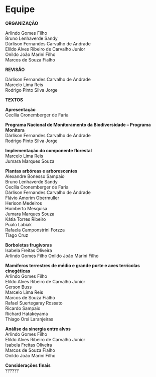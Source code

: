 
# Equipe {#equipe .unnumbered}  

**ORGANIZAÇÃO** 

Arlindo Gomes Filho  
Bruno Lenhaverde Sandy  
Dárlison Fernandes Carvalho de Andrade  
Elildo Alves Ribeiro de Carvalho Junior  
Onildo João Marini Filho  
Marcos de Souza Fialho  

**REVISÃO** 

Dárlison Fernandes Carvalho de Andrade  
Marcelo Lima Reis  
Rodrigo Pinto Silva Jorge


**TEXTOS**  


**Apresentação**  
Cecília Cronemberger de Faria  


**Programa Nacional de Monitoramento da Biodiversidade – Programa Monitora**  
Dárlison Fernandes Carvalho de Andrade  
Rodrigo Pinto Silva Jorge  


 **Implementação do componente florestal**  
Marcelo Lima Reis  
Jumara Marques Souza  


**Plantas arbóreas e arborescentes**  
Alexandre Bonesso Sampaio  
Bruno Lenhaverde Sandy  
Cecília Cronemberger de Faria  
Dárlison Fernandes Carvalho de Andrade  
Flávio Amorim Obermuller  
Herison Medeiros  
Humberto Mesquisa  
Jumara Marques Souza  
Kátia Torres Ribeiro  
Pualo Labiak  
Rafaela Camponstrini Forzza  
Tiago Cruz  


**Borboletas frugívoras**  
Isabela Freitas Oliveira  
Arlindo Gomes Filho 
Onildo João Marini Filho  


**Mamíferos terrestres de médio e grande porte e aves terrícolas cinegéticas**  
Arlindo Gomes Filho  
Elildo Alves Ribeiro de Carvalho Junior  
Gerson Buss  
Marcelo Lima Reis  
Marcos de Souza Fialho  
Rafael Suertegaray Rossato  
Ricardo Sampaio  
Richard Hatakeyama  
Thiago Orsi Laranjeiras  


**Análise da sinergia entre alvos**  
Arlindo Gomes Filho  
Elildo Alves Ribeiro de Carvalho Junior  
Isabela Freitas Oliveira  
Marcos de Souza Fialho  
Onildo João Marini Filho  


**Considerações finais**  
??????
 
